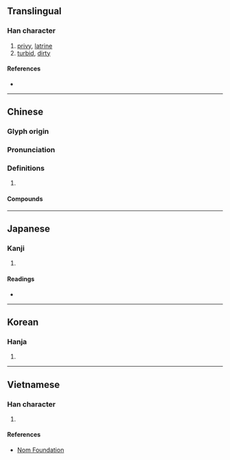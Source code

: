 {{character info/new}}
==Translingual==

===Han character===
{{Han char|rn=85|rad=水|as=10|sn=13|four=36100|canj=EWMO|ids=⿰氵圂}}

# [[privy]], [[latrine]]
# [[turbid]], [[dirty]]

====References====
* {{Han ref|kx=0641.070|dkj=17986|dj=1048.130|hdz=31698.140|uh=6EB7|ud=28343|bh=DE54|bd=56916}}

----

==Chinese==
{{zh-forms}}

===Glyph origin===
{{Han etym}}

===Pronunciation===
{{zh-pron
|m=hùn
|c=wan6
|mc=y
|oc=y
|cat=
}}

===Definitions===
{{zh-hanzi}}

# {{rfdef|zh}}

====Compounds====
{{zh-der|墜茵落溷|溷殺|溷肴|溷汁|溷軒|溷穢|溷濁|溷廁|飄茵落溷|藩溷|逃名溷俗}}

----

==Japanese==

===Kanji===
{{ja-kanji|grade=|rs=水10}}

# {{defn|lang=ja|sort=水10}}

====Readings====
* {{ja-readings|on=[[こん]] (kon)|kun=[[にごる]] (nigoru), [[けがれる]] (kegareru), [[みだれる]] (midareru)}}

----

==Korean==

===Hanja===
{{ko-hanja|hangeul=혼|eumhun=|rv=hon|mr=hon|y=hon}}

# {{defn|lang=ko|sort=水10}}

----

==Vietnamese==

===Han character===
{{vi-readings|rs=水10| hanviet = hỗn}}

# {{defn|lang=vi|sort=水10}}

====References====
*[http://nomfoundation.org/common/nom_details.php?codepoint=6eb7 Nom Foundation]